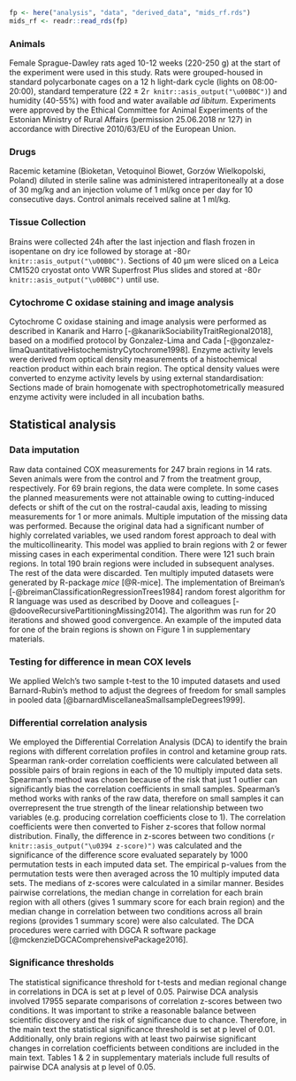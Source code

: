 
```r
fp <- here("analysis", "data", "derived_data", "mids_rf.rds")
mids_rf <- readr::read_rds(fp)
```

### Animals
Female Sprague-Dawley rats aged 10-12 weeks (220-250 g) at the start of the experiment were used in this study. Rats were grouped-housed in standard polycarbonate cages on a 12 h light-dark cycle (lights on 08:00-20:00), standard temperature (22 ± 2`r knitr::asis_output("\u00B0C")`) and humidity (40-55%) with food and water available _ad libitum_. Experiments were approved by the Ethical Committee for Animal Experiments of the Estonian Ministry of Rural Affairs (permission 25.06.2018 nr 127) in accordance with Directive 2010/63/EU of the European Union.

### Drugs
Racemic ketamine (Bioketan, Vetoquinol Biowet, Gorzów Wielkopolski, Poland) diluted in sterile saline was administered intraperitoneally at a dose of 30 mg/kg and an injection volume of 1 ml/kg once per day for 10 consecutive days. Control animals received saline at 1 ml/kg.

### Tissue Collection
Brains were collected 24h after the last injection and flash frozen in isopentane on dry ice followed by storage at -80`r knitr::asis_output("\u00B0C")`. Sections of 40 µm were sliced on a Leica CM1520 cryostat onto VWR Superfrost Plus slides and stored at -80`r knitr::asis_output("\u00B0C")` until use. 

### Cytochrome C oxidase staining and image analysis
Cytochrome C oxidase staining and image analysis were performed as described in Kanarik and Harro [-@kanarikSociabilityTraitRegional2018], based on a modified protocol by Gonzalez-Lima and Cada [-@gonzalez-limaQuantitativeHistochemistryCytochrome1998]. Enzyme activity levels were derived from optical density measurements of a histochemical reaction product within each brain region. The optical density values were converted to enzyme activity levels by using external standardisation: Sections made of brain homogenate with spectrophotometrically measured enzyme activity were included in all incubation baths.

## Statistical analysis
### Data imputation
Raw data contained COX measurements for 247 brain regions in 14 rats. Seven animals were from the control and 7 from the treatment group, respectively. For 69 brain regions, the data were complete. In some cases the planned measurements were not attainable owing to cutting-induced defects or shift of the cut on the rostral-caudal axis, leading to missing measurements for 1 or more animals. Multiple imputation of the missing data was performed. Because the original data had a significant number of highly correlated variables, we used random forest approach to deal with the multicollinearity. This model was applied to brain regions with 2 or fewer missing cases in each experimental condition. There were 121 such brain regions. In total 190 brain regions were included in subsequent analyses. The rest of the data were discarded. Ten multiply imputed datasets were generated by R-package *mice* [@R-mice]. The implementation of Breiman's [-@breimanClassificationRegressionTrees1984] random forest algorithm for R language was used as described by Doove and colleagues [-@dooveRecursivePartitioningMissing2014]. The algorithm was run for 20 iterations and showed good convergence. An example of the imputed data for one of the brain regions is shown on Figure 1 in supplementary materials.

### Testing for difference in mean COX levels
We applied Welch's two sample t-test to the 10 imputed datasets and used Barnard-Rubin's method to adjust the degrees of freedom for small samples in pooled data [@barnardMiscellaneaSmallsampleDegrees1999]. 

### Differential correlation analysis
We employed the Differential Correlation Analysis (DCA) to identify the brain regions with different correlation profiles in control and ketamine group rats. Spearman rank-order correlation coefficients were calculated between all possible pairs of brain regions in each of the 10 multiply imputed data sets. Spearman's method was chosen because of the risk that just 1 outlier can significantly bias the correlation coefficients in small samples. Spearman's method works with ranks of the raw data, therefore on small samples it can overrepresent the true strength of the linear relationship between two variables (e.g. producing correlation coefficients close to 1). The correlation coefficients were then converted to Fisher z-scores that follow normal distribution. Finally, the difference in z-scores between two conditions (`r knitr::asis_output("\u0394 z-score)")` was calculated and the significance of the difference score evaluated separately by 1000 permutation tests in each imputed data set. The empirical p-values from the permutation tests were then averaged across the 10 multiply imputed data sets. The medians of z-scores were calculated in a similar manner. Besides pairwise correlations, the median change in correlation for each brain region with all others (gives 1 summary score for each brain region) and the median change in correlation between two conditions across all brain regions (provides 1 summary score) were also calculated. The DCA procedures were carried with DGCA R software package [@mckenzieDGCAComprehensivePackage2016].

### Significance thresholds
The statistical significance threshold for t-tests and median regional change in correlations in DCA is set at p level of 0.05. Pairwise DCA analysis involved 17955 separate comparisons of correlation z-scores between two conditions. It was important to strike a reasonable balance between scientific discovery and the risk of significance due to chance. Therefore, in the main text the statistical significance threshold is set at p level of 0.01. Additionally, only brain regions with at least two pairwise significant changes in correlation coefficients between conditions are included in the main text. Tables 1 & 2 in supplementary materials include full results of pairwise DCA analysis at p level of 0.05.
